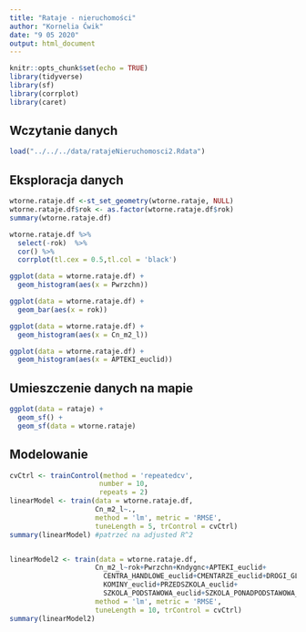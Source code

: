 ```yaml
---
title: "Rataje - nieruchomości"
author: "Kornelia Ćwik"
date: "9 05 2020"
output: html_document
---
```


```r
knitr::opts_chunk$set(echo = TRUE)
library(tidyverse)
library(sf)
library(corrplot)
library(caret)
```

## Wczytanie danych

```r
load("../../../data/ratajeNieruchomosci2.Rdata")
```

## Eksploracja danych
```r
wtorne.rataje.df <-st_set_geometry(wtorne.rataje, NULL)
wtorne.rataje.df$rok <- as.factor(wtorne.rataje.df$rok)
summary(wtorne.rataje.df)

wtorne.rataje.df %>%
  select(-rok)  %>%
  cor() %>%
  corrplot(tl.cex = 0.5,tl.col = 'black')

ggplot(data = wtorne.rataje.df) +
  geom_histogram(aes(x = Pwrzchn))

ggplot(data = wtorne.rataje.df) +
  geom_bar(aes(x = rok))

ggplot(data = wtorne.rataje.df) +
  geom_histogram(aes(x = Cn_m2_l))

ggplot(data = wtorne.rataje.df) +
  geom_histogram(aes(x = APTEKI_euclid))
```


## Umieszczenie danych na mapie
```r
ggplot(data = rataje) +
  geom_sf() +
  geom_sf(data = wtorne.rataje)
```

## Modelowanie
```r
cvCtrl <- trainControl(method = 'repeatedcv',
                      number = 10,
                      repeats = 2)
linearModel <- train(data = wtorne.rataje.df,
                     Cn_m2_l~.,
                     method = 'lm', metric = 'RMSE',
                     tuneLength = 5, trControl = cvCtrl)
summary(linearModel) #patrzeć na adjusted R^2


linearModel2 <- train(data = wtorne.rataje.df,
                     Cn_m2_l~rok+Pwrzchn+Kndygnc+APTEKI_euclid+
                       CENTRA_HANDLOWE_euclid+CMENTARZE_euclid+DROGI_GLOWNE_euclid+
                       KOMINY_euclid+PRZEDSZKOLA_euclid+
                       SZKOLA_PODSTAWOWA_euclid+SZKOLA_PONADPODSTAWOWA_euclid,
                     method = 'lm', metric = 'RMSE',
                     tuneLength = 10, trControl = cvCtrl)
summary(linearModel2)

```

